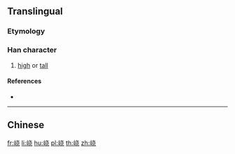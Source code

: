 {{character info/new}}
{{also|嶢}}
==Translingual==

===Etymology===
{{Han simp|嶢|f=堯|t=尧}}

===Han character===
{{Han char|rn=46|rad=山|as=06|sn=9|four=|canj=UJPU|ids=⿰山尧}}

# [[high]] or [[tall]]

====References====
* {{Han ref|kx=0311.061|hdz=10770.070|uh=5CE3|ud=23779}}

----

==Chinese==
{{zh-see|嶢}}

[[fr:峣]]
[[li:峣]]
[[hu:峣]]
[[pl:峣]]
[[th:峣]]
[[zh:峣]]